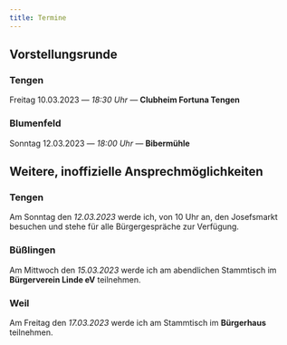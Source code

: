 ```yaml
---
title: Termine
---
```


## Vorstellungsrunde

### Tengen

Freitag 10.03.2023 — _18:30 Uhr_ — **Clubheim Fortuna Tengen**

### Blumenfeld

Sonntag 12.03.2023 — _18:00 Uhr_ — **Bibermühle**

## Weitere, inoffizielle Ansprechmöglichkeiten

### Tengen

Am Sonntag den _12.03.2023_ werde ich, von 10 Uhr an, den Josefsmarkt besuchen und stehe für alle Bürgergespräche zur Verfügung.

### Büßlingen

Am Mittwoch den _15.03.2023_ werde ich am abendlichen Stammtisch im **Bürgerverein Linde eV** teilnehmen.

### Weil

Am Freitag den _17.03.2023_ werde ich am Stammtisch im **Bürgerhaus** teilnehmen.
